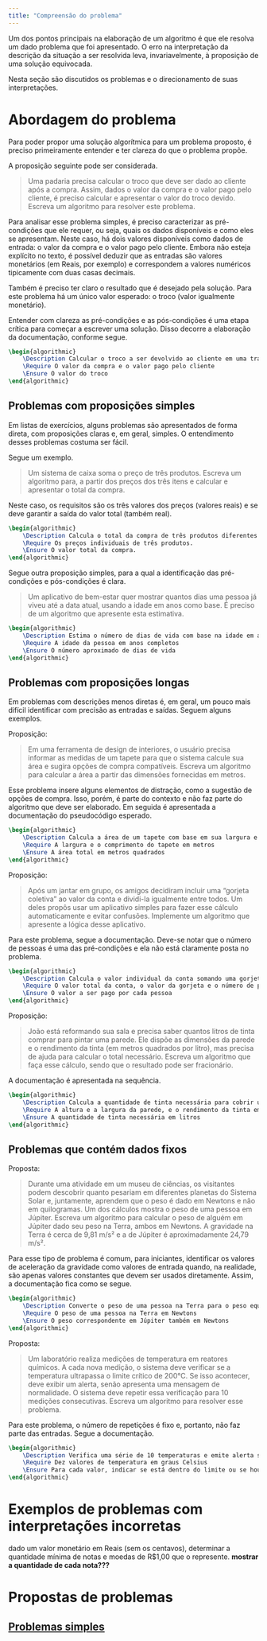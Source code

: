 ```yaml
---
title: "Compreensão do problema"
---
```


Um dos pontos principais na elaboração de um algoritmo é que ele resolva um dado problema que foi apresentado. O erro na interpretação da descrição da situação a ser resolvida leva, invariavelmente, à proposição de uma solução equivocada.

Nesta seção são discutidos os problemas e o direcionamento de suas interpretações.

# Abordagem do problema

Para poder propor uma solução algorítmica para um problema proposto, é preciso primeiramente entender e ter clareza do que o problema propõe.

A proposição seguinte pode ser considerada.

> Uma padaria precisa calcular o troco que deve ser dado ao cliente após a compra. Assim, dados o valor da compra e o valor pago pelo cliente, é preciso calcular e apresentar o valor do troco devido. Escreva um algoritmo para resolver este problema.

Para analisar esse problema simples, é preciso caracterizar as pré-condições que ele requer, ou seja, quais os dados disponíveis e como eles se apresentam. Neste caso, há dois valores disponíveis como dados de entrada: o valor da compra e o valor pago pelo cliente. Embora não esteja explícito no texto, é possível deduzir que as entradas são valores monetários (em Reais, por exemplo) e correspondem a valores numéricos tipicamente com duas casas decimais.

Também é preciso ter claro o resultado que é desejado pela solução. Para este problema há um único valor esperado: o troco (valor igualmente monetário).

Entender com clareza as pré-condições e as pós-condições é uma etapa crítica para começar a escrever uma solução. Disso decorre a elaboração da documentação, conforme segue.

```latex {.pseudocode}
\begin{algorithmic}
    \Description Calcular o troco a ser devolvido ao cliente em uma transação de compra na padaria, considerando o valor total da compra e o valor entregue pelo cliente.
    \Require O valor da compra e o valor pago pelo cliente
    \Ensure O valor do troco
\end{algorithmic}
```

## Problemas com proposições simples

Em listas de exercícios, alguns problemas são apresentados de forma direta, com proposições claras e, em geral, simples. O entendimento desses problemas costuma ser fácil.

Segue um exemplo.

> Um sistema de caixa soma o preço de três produtos. Escreva um algoritmo para, a partir dos preços dos três itens e calcular e apresentar o total da compra.

Neste caso, os requisitos são os três valores dos preços (valores reais) e se deve garantir a saída do valor total (também real).

```latex {.pseudocode}
\begin{algorithmic}
    \Description Calcula o total da compra de três produtos diferentes em um sistema de autoatendimento.
    \Require Os preços individuais de três produtos.
    \Ensure O valor total da compra.
\end{algorithmic}
```

Segue outra proposição simples, para a qual a identificação das pré-condições e pós-condições é clara.

> Um aplicativo de bem-estar quer mostrar quantos dias uma pessoa já viveu até a data atual, usando a idade em anos como base. É preciso de um algoritmo que apresente esta estimativa.

```latex {.pseudocode}
\begin{algorithmic}
    \Description Estima o número de dias de vida com base na idade em anos
    \Require A idade da pessoa em anos completos
    \Ensure O número aproximado de dias de vida
\end{algorithmic}
```


## Problemas com proposições longas

Em problemas com descrições menos diretas é, em geral, um pouco mais difícil identificar com precisão as entradas e saídas. Seguem alguns exemplos.

Proposição:

> Em uma ferramenta de design de interiores, o usuário precisa informar as medidas de um tapete para que o sistema calcule sua área e sugira opções de compra compatíveis. Escreva um algoritmo para calcular a área a partir das dimensões fornecidas em metros.

Esse problema insere alguns elementos de distração, como a sugestão de opções de compra. Isso, porém, é parte do contexto e não faz parte do algoritmo que deve ser elaborado. Em seguida é apresentada a documentação do pseudocódigo esperado.

```latex {.pseudocode}
\begin{algorithmic}
    \Description Calcula a área de um tapete com base em sua largura e comprimento
    \Require A largura e o comprimento do tapete em metros
    \Ensure A área total em metros quadrados
\end{algorithmic}
```

Proposição:

> Após um jantar em grupo, os amigos decidiram incluir uma "gorjeta coletiva" ao valor da conta e dividi-la igualmente entre todos. Um deles propôs usar um aplicativo simples para fazer esse cálculo automaticamente e evitar confusões. Implemente um algoritmo que apresente a lógica desse aplicativo.

Para este problema, segue a documentação. Deve-se notar que o número de pessoas é uma das pré-condições e ela não está claramente posta no problema.

```latex {.pseudocode}
\begin{algorithmic}
    \Description Calcula o valor individual da conta somando uma gorjeta ao total antes da divisão
    \Require O valor total da conta, o valor da gorjeta e o número de pessoas
    \Ensure O valor a ser pago por cada pessoa
\end{algorithmic}
```

Proposição:

> João está reformando sua sala e precisa saber quantos litros de tinta comprar para pintar uma parede. Ele dispõe as dimensões da parede e o rendimento da tinta (em metros quadrados por litro), mas precisa de ajuda para calcular o total necessário. Escreva um algoritmo que faça esse cálculo, sendo que o resultado pode ser fracionário.

A documentação é apresentada na sequência.

```latex {.pseudocode}
\begin{algorithmic}
    \Description Calcula a quantidade de tinta necessária para cobrir uma parede
    \Require A altura e a largura da parede, e o rendimento da tinta em metros quadrados por litro
    \Ensure A quantidade de tinta necessária em litros
\end{algorithmic}
```

## Problemas que contém dados fixos

Proposta:

> Durante uma atividade em um museu de ciências, os visitantes podem descobrir quanto pesariam em diferentes planetas do Sistema Solar e, juntamente, aprendem que o peso é dado em Newtons e não em quilogramas. Um dos cálculos mostra o peso de uma pessoa em Júpiter. Escreva um algoritmo para calcular o peso de alguém em Júpiter dado seu peso na Terra, ambos em Newtons. A gravidade na Terra é cerca de 9,81 m/s² e a de Júpiter é aproximadamente 24,79 m/s².

Para esse tipo de problema é comum, para iniciantes, identificar os valores de aceleração da gravidade como valores de entrada quando, na realidade, são apenas valores constantes que devem ser usados diretamente. Assim, a documentação fica como se segue.

```latex {.pseudocode}
\begin{algorithmic}
    \Description Converte o peso de uma pessoa na Terra para o peso equivalente em Júpiter
    \Require O peso de uma pessoa na Terra em Newtons
    \Ensure O peso correspondente em Júpiter também em Newtons
\end{algorithmic}
```

Proposta:

> Um laboratório realiza medições de temperatura em reatores químicos. A cada nova medição, o sistema deve verificar se a temperatura ultrapassa o limite crítico de 200°C. Se isso acontecer, deve exibir um alerta, senão apresenta uma mensagem de normalidade. O sistema deve repetir essa verificação para 10 medições consecutivas. Escreva um algoritmo para resolver esse problema.

Para este problema, o número de repetições é fixo e, portanto, não faz parte das entradas. Segue a documentação.

```latex {.pseudocode}
\begin{algorithmic}
    \Description Verifica uma série de 10 temperaturas e emite alerta se alguma ultrapassar o limite crítico
    \Require Dez valores de temperatura em graus Celsius
    \Ensure Para cada valor, indicar se está dentro do limite ou se houve excesso
\end{algorithmic}
```



# Exemplos de problemas com interpretações incorretas

dado um valor monetário em Reais (sem os centavos), determinar a quantidade mínima de notas e moedas de R$1,00 que o represente. **mostrar a quantidade de cada nota???**


# Propostas de problemas

## [Problemas simples](problemas-entendimento-problema-simples.qmd)